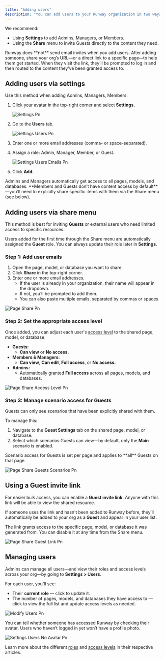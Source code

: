 ```yaml
---
title: "Adding users"
description: "You can add users to your Runway organization in two ways: via the Settings menu or from the Share menu on a specific page, model, or database.Description of your new file."
---
```


We recommend:

- Using **Settings** to add Admins, Managers, or Members.
- Using the **Share** menu to invite Guests directly to the content they need.

<Warning>
  Runway does **not** send email invites when you add users. After adding someone, share your org’s URL—or a direct link to a specific page—to help them get started. When they visit the link, they’ll be prompted to log in and then routed to the content they’ve been granted access to.
</Warning>

## Adding users via settings

Use this method when adding Admins, Managers, Members:

1. Click your avatar in the top-right corner and select **Settings.**

   ![Settings Pn](/images/adding-users/settings.png)
2. Go to the **Users** tab.

   ![Settings Users Pn](/images/adding-users/settings-users.png)
3. Enter one or more email addresses (comma- or space-separated).
4. Assign a role: Admin, Manager, Member, or Guest.

   ![Settings Users Emails Pn](/images/adding-users/settings-users-emails.png)
5. Click **Add.**

<Warning>
  Admins and Managers automatically get access to all pages, models, and databases. **Members and Guests don’t have content access by default**—you’ll need to explicitly share specific items with them via the Share menu (see below).
</Warning>

## Adding users via share menu

This method is best for inviting **Guests** or external users who need limited access to specific resources.

Users added for the first time through the Share menu are automatically assigned the **Guest** role. You can always update their role later in **Settings**.

### Step 1: Add user emails

1. Open the page, model, or database you want to share.
2. Click **Share** in the top-right corner.
3. Enter one or more email addresses.
   - If the user is already in your organization, their name will appear in the dropdown.
   - If not, you’ll be prompted to add them.
   - You can also paste multiple emails, separated by commas or spaces.

![Page Share Pn](/images/adding-users/page-share.png)

### Step 2: Set the appropriate access level

Once added, you can adjust each user's [access level](https://docs.runway.com/guides/sharing/access-levels) to the shared page, model, or database:

- **Guests:**
  - **Can view** or **No access.**
- **Members & Managers:**
  - **Can view**, **Can edit**, **Full access**, or **No access.**
- **Admins:**
  - Automatically granted **Full access** across all pages, models, and databases.

![Page Share Access Level Pn](/images/adding-users/page-share-access-level.png)

### Step 3: Manage scenario access for Guests

Guests can only see scenarios that have been explicitly shared with them.

To manage this:

1. Navigate to the **Guest Settings** tab on the shared page, model, or database.
2. Select which scenarios Guests can view—by default, only the **Main** scenario is enabled.

<Info>
  Scenario access for Guests is set per page and applies to **all** Guests on that page.
</Info>

![Page Share Guests Scenarios Pn](/images/adding-users/page-share-guests-scenarios.png)

## Using a Guest invite link

For easier bulk access, you can enable a **Guest invite link**. Anyone with this link will be able to view the shared resource.

If someone uses the link and hasn't been added to Runway before, they’ll automatically be added to your org as a **Guest** and appear in your user list.

The link grants access to the specific page, model, or database it was generated from. You can disable it at any time from the Share menu.

![Page Share Guest Link Pn](/images/adding-users/page-share-guest-link.png)

## Managing users

Admins can manage all users—and view their roles and access levels across your org—by going to **Settings \> Users**.

For each user, you’ll see:

- Their **current role** — click to update it.
- The number of pages, models, and databases they have access to — click to view the full list and update access levels as needed.

![Modify Users Pn](/images/adding-users/modify-users.png)

You can tell whether someone has accessed Runway by checking their avatar. Users who haven’t logged in yet won’t have a profile photo.

![Settings Users No Avatar Pn](/images/adding-users/settings-users-no-avatar.png)

Learn more about the different [roles](https://docs.runway.com/guides/sharing/user-roles) and [access levels](https://docs.runway.com/guides/sharing/access-levels) in their respective articles.